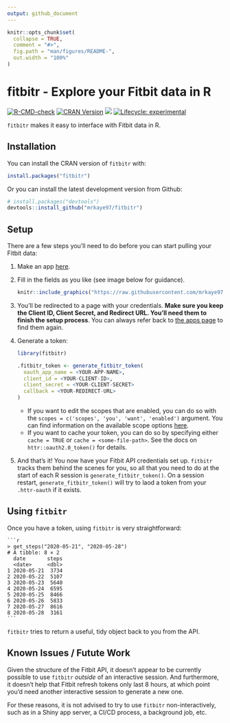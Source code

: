 ```yaml
---
output: github_document
---
```


<!-- README.md is generated from README.Rmd. Please edit that file -->

```r
knitr::opts_chunk$set(
  collapse = TRUE,
  comment = "#>",
  fig.path = "man/figures/README-",
  out.width = "100%"
)
```

# fitbitr - Explore your Fitbit data in R

<!-- badges: start -->
[![R-CMD-check](https://github.com/mrkaye97/fitbitr/workflows/R-CMD-check/badge.svg)](https://github.com/mrkaye97/fitbitr/actions)
[![CRAN Version](http://www.r-pkg.org/badges/version/fitbitr)](https://CRAN.R-project.org/package=fitbitr) ![](http://cranlogs.r-pkg.org/badges/grand-total/fitbitr)
[![Lifecycle: experimental](https://img.shields.io/badge/lifecycle-experimental-orange.svg)](https://lifecycle.r-lib.org/articles/stages.html#experimental)
<!-- badges: end -->


`fitbitr` makes it easy to interface with Fitbit data in R.

Installation
------------

You can install the CRAN version of `fitbitr` with:

``` r
install.packages("fitbitr")
```

Or you can install the latest development version from Github:

``` r
# install.packages("devtools")
devtools::install_github("mrkaye97/fitbitr")
```


Setup
------------

There are a few steps you'll need to do before you can start pulling your Fitbit data:

1. Make an app [here](https://dev.fitbit.com/apps/new).
2. Fill in the fields as you like (see image below for guidance). 

    
    ```r
    knitr::include_graphics("https://raw.githubusercontent.com/mrkaye97/fitbitr/master/inst/app_setup.png")
    ```


3. You'll be redirected to a page with your credentials. **Make sure you keep the Client ID, Client Secret, and Redirect URL. You'll need them to finish the setup process**. You can always refer back to [the apps page](https://dev.fitbit.com/apps) to find them again.

4. Generate a token:

    ```r
    library(fitbitr)

    .fitbitr_token <- generate_fitbitr_token(
      oauth_app_name = <YOUR-APP-NAME>,
      client_id = <YOUR-CLIENT-ID>,
      client_secret = <YOUR-CLIENT-SECRET>
      callback = <YOUR-REDIRECT-URL>
    )
    ```

    * If you want to edit the scopes that are enabled, you can do so with the `scopes = c('scopes', 'you', 'want', 'enabled')` argument. You can find information on the available scope options [here](https://dev.fitbit.com/build/reference/web-api/oauth2/#scope).
    * If you want to cache your token, you can do so by specifying either `cache = TRUE` or `cache = <some-file-path>`. See the docs on `httr::oauth2.0_token()` for details.

5. And that's it! You now have your Fitbit API credentials set up. `fitbitr` tracks them behind the scenes for you, so all that you need to do at the start of each R session is `generate_fitbitr_token()`. On a session restart, `generate_fitbitr_token()` will try to laod a token from your `.httr-oauth` if it exists.

Using `fitbitr`
------------
Once you have a token, using `fitbitr` is very straightforward:

    ```r
    > get_steps("2020-05-21", "2020-05-28")
    # A tibble: 8 × 2
      date       steps
      <date>     <dbl>
    1 2020-05-21  3734
    2 2020-05-22  5107
    3 2020-05-23  5640
    4 2020-05-24  6595
    5 2020-05-25  8466
    6 2020-05-26  5833
    7 2020-05-27  8616
    8 2020-05-28  3161
    ```

`fitbitr` tries to return a useful, tidy object back to you from the API.

Known Issues / Futute Work
------------

Given the structure of the Fitbit API, it doesn't appear to be currently possible to use `fitbitr` _outside_ of an interactive session. And furthermore, it doesn't help that Fitbit refresh tokens only last 8 hours, at which point you'd need another interactive session to generate a new one.

For these reasons, it is not advised to try to use `fitbitr` non-interactively, such as in a Shiny app server, a CI/CD process, a background job, etc.


